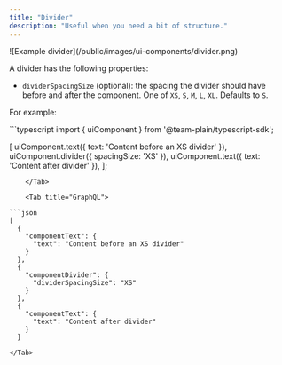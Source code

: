 ```yaml
---
title: "Divider"
description: "Useful when you need a bit of structure."
---
```


<Frame>![Example divider](/public/images/ui-components/divider.png)</Frame>

A divider has the following properties:

- `dividerSpacingSize` (optional): the spacing the divider should have before and after the component. One of `XS`, `S`,
  `M`, `L`, `XL`. Defaults to `S`.

For example:

<Tabs>
    <Tab title="Typescript SDK">
```typescript
import { uiComponent } from '@team-plain/typescript-sdk';
 
[
  uiComponent.text({ text: 'Content before an XS divider' }),
  uiComponent.divider({ spacingSize: 'XS' }),
  uiComponent.text({ text: 'Content after divider' }),
];
```
    </Tab>

    <Tab title="GraphQL">

```json
[
  {
    "componentText": {
      "text": "Content before an XS divider"
    }
  },
  {
    "componentDivider": {
      "dividerSpacingSize": "XS"
    }
  },
  {
    "componentText": {
      "text": "Content after divider"
    }
  }
```

    </Tab>

</Tabs>
